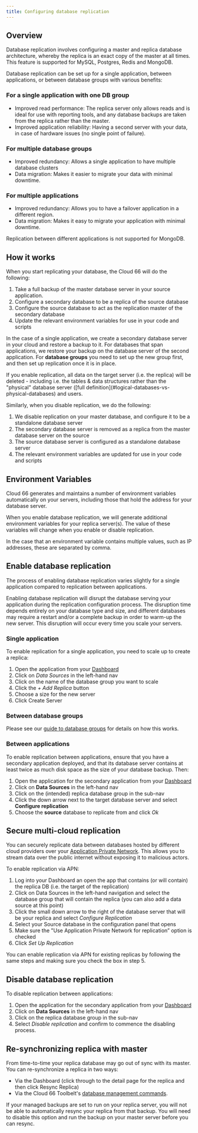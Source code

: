 ```yaml
---
title: Configuring database replication
---
```


## Overview

Database replication involves configuring a master and replica database architecture, whereby the replica is an exact copy of the master at all times. This feature is supported for MySQL, Postgres, Redis and MongoDB.

Database replication can be set up for a single application, between applications, or between database groups with various benefits:

### For a single application with one DB group

- Improved read performance: The replica server only allows reads and is ideal for use with reporting tools, and any database backups are taken from the replica rather than the master.
- Improved application reliability: Having a second server with your data, in case of hardware issues (no single point of failure).

### For multiple database groups

- Improved redundancy: Allows a single application to have multiple database clusters
- Data migration: Makes it easier to migrate your data with minimal downtime.

### For multiple applications

- Improved redundancy: Allows you to have a failover application in a different region.
- Data migration: Makes it easy to migrate your application with minimal downtime.

<Callout type="info" title="Inter-application replication">
Replication between different applications is not supported for MongoDB. 
</Callout>

## How it works

When you start replicating your database, the Cloud 66 will do the following:

1. Take a full backup of the master database server in your source application.
2. Configure a secondary database to be a replica of the source database
3. Configure the source database to act as the replication master of the secondary database
4. Update the relevant environment variables for use in your code and scripts

In the case of a single application, we create a secondary database server in your cloud and restore a backup to it. For databases that span applications, we restore your backup on the database server of the second application. For **database groups** you need to set up the new group first, and then set up replication once it is in place.

<Callout type="warning" title="Enabling replication will delete all data from replica">
If you enable replication, all data on the target server (i.e. the replica) will be deleted - including <Hint caption="logical databases">i.e. the tables & data structures rather than the "physical" database server ([full definition](#logical-databases-vs-physical-databases)</Hint> and users. 
</Callout>

Similarly, when you disable replication, we do the following:

1. We disable replication on your master database, and configure it to be a standalone database server
2. The secondary database server is removed as a replica from the master database server on the source
3. The source database server is configured as a standalone database server
4. The relevant environment variables are updated for use in your code and scripts

## Environment Variables

Cloud 66 generates and maintains a number of environment variables automatically on your servers, including those that hold the address for your database server.

When you enable database replication, we will generate additional environment variables for your replica server(s). The value of these variables will change when you enable or disable replication.

In the case that an environment variable contains multiple values, such as IP addresses, these are separated by comma.

## Enable database replication

The process of enabling database replication varies slightly for a single application compared to replication between applications.

<Callout type="warning" title="Enabling replication will disrupt live databases">
Enabling database replication will disrupt the database serving your application during the replication configuration process. The disruption time depends entirely on your database type and size, and different databases may require a restart and/or a complete backup in order to warm-up the new server. This disruption will occur every time you scale your servers. 
</Callout>

### Single application

To enable replication for a single application, you need to scale up to create a replica:

1. Open the application from your [Dashboard](https://app.cloud66.com/dashboard)
2. Click on *Data Sources* in the left-hand nav 
3. Click on the name of the database group you want to scale
4. Click the *+ Add Replica* button
5. Choose a size for the new server 
6. Click Create Server

### Between database groups

Please see our [guide to database groups](/docs/databases/attaching-multiple-databases) for details on how this works.

### Between applications

To enable replication between applications, ensure that you have a secondary application deployed, and that its database server contains at least twice as much disk space as the size of your database backup. Then:

1. Open the application for the secondary application from your [Dashboard](https://app.cloud66.com/dashboard)
2. Click on **Data Sources** in the left-hand nav 
3. Click on the (intended) replica database group in the sub-nav
4. Click the down arrow next to the target database server and select **Configure replication**
5. Choose the **source** database to replicate from and click *Ok*

## Secure multi-cloud replication

You can securely replicate data between databases hosted by different cloud providers over your [Application Private Network](https://help.cloud66.com/docs/security/using-application-private-networks). This allows you to stream data over the public internet without exposing it to malicious actors. 

To enable replication via APN:

1. Log into your Dashboard an open the app that contains (or will contain) the replica DB (i.e. the target of the replication)
2. Click on Data Sources in the left-hand navigation and select the database group that will contain the replica (you can also add a data source at this point)
3. Click the small down arrow to the right of the database server that will be your replica and select *Configure Replication*
4. Select your Source database in the configuration panel that opens 
5. Make sure the "Use Application Private Network for replication” option is checked
6. Click *Set Up Replication* 

You can enable replication via APN for existing replicas by following the same steps and making sure you check the box in step 5.

## Disable database replication

To disable replication between applications: 

1. Open the application for the secondary application from your [Dashboard](https://app.cloud66.com/dashboard)
2. Click on **Data Sources** in the left-hand nav 
3. Click on the replica database group in the sub-nav
4. Select *Disable replication* and confirm to commence the disabling process.

## Re-synchronizing replica with master

From time-to-time your replica database may go out of sync with its master. You can re-synchronize a replica in two ways:

- Via the Dashboard (click through to the detail page for the replica and then click Resync Replica)
- Via the Cloud 66 Toolbelt's [database management commands](/docs/toolbelt/toolbelt#databases-promote-replica).

<Callout type="warning" title="Backups running on replicas">
If your managed backups are set to run on your replica server, you will not be able to automatically resync your replica from that backup. You will need to disable this option and run the backup on your master server before you can resync.
</Callout>

